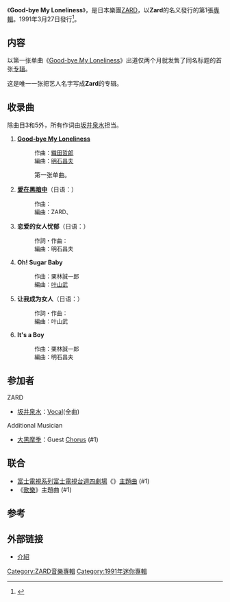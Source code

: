{{About|ZARD的音樂專輯|同名單曲|Good-bye My Loneliness}}
{{Infobox Album
|Name        = Good-bye My Loneliness<br />{{lang|ja|Good-bye My Loneliness}}
|Cover       = Good-bye My Loneliness Album.jpg
|Type        = 專輯
|Artist      = [[ZARD|ZARD]]
|Released    = 1991年3月27日
|Genre       = [[J-POP|J-POP]]<br/>[[摇滚乐|摇滚]]
|Length      = 26分06秒
|Label       = [[寶麗多唱片|b.gram]]<br/>{{link-ja|B-Gram RECORDS}}（再發）
|Producer    = [[長戶大幸|長戶大幸]]
|Chart position = *週間最高排行第34位（[[Oricon公信榜|Oricon]]）
*1991年度年間排行第332位（[[Oricon公信榜|Oricon]]）
*1992年度年間排行第220位（[[Oricon公信榜|Oricon]]）
*1993年度年間排行第131位（[[Oricon公信榜|Oricon]]）
|Certification  = Platinum（[[日本唱片協會|日本唱片協會]]）
|Last album  = 
|This album  = '''Good-bye My Loneliness'''<br />（1991年）
|Next album  = [[不再探寻_(专辑)|不再探寻]]<br/>（1991年） 
| Misc           = {{Singles
 | Name          = Good-bye My Loneliness
 | Type          = 錄音室專輯
 | Single 1      = [[Good-bye_My_Loneliness|Good-bye My Loneliness]]
 | Single 1 date = 1991年2月10日
  }}
}}
《'''Good-bye My Loneliness'''》，是日本樂團[[ZARD|ZARD]]，以'''Zard'''的名义發行的第1張[[錄音室專輯|專輯]]。1991年3月27日發行<ref>{{Cite web |url=https://wezard.net/discography/good-bye-my-loneliness-2/ |title=ZARD Official Website |accessdate=2020-09-13 |archive-date=2020-06-12 |archive-url=https://web.archive.org/web/20200612045055/https://wezard.net/discography/good-bye-my-loneliness-2/ |dead-url=no }}</ref>。

== 内容 ==
以第一张单曲《[[Good-bye_My_Loneliness|Good-bye My Loneliness]]》出道仅两个月就发售了同名标题的首张[[专辑|专辑]]。

这是唯一一张把艺人名字写成'''Zard'''的专辑。

{{Listen
|filename=ZARD Ai wa Kurayami no Naka de.mp3
|title=爱在黑暗中（1991）
|description=ZARD此专辑《Good-bye My Loneliness》的第二首收录曲。
}}

== 收录曲 ==
除曲目3和5外，所有作词由[[坂井泉水|坂井泉水]]担当。

# '''[[Good-bye_My_Loneliness|Good-bye My Loneliness]]'''
#:<div class="NavContent" style="text-align: left;font-size:small;">作曲：[[織田哲郎|織田哲郎]]<br/>編曲：[[明石昌夫|明石昌夫]] </div>
#:第一张单曲。
#'''[[Good-bye_My_Loneliness|愛在黑暗中]]'''（日语：{{lang|ja|愛は暗闇の中で}}）
#:<div class="NavContent" style="text-align: left;font-size:small;">作曲：{{link-ja|栗林誠一郎|栗林誠一郎}}<br />編曲：ZARD、{{link-ja|寺尾廣|寺尾広}} </div>
#:
# '''恋爱的女人忧郁'''（日语：{{lang|ja|恋女の憂鬱}}）
#: <div class="NavContent" style="text-align: left;font-size:small;">作詞・作曲：{{link-ja|川岛美香|川島だりあ}}<br/>編曲：明石昌夫</div>
# '''Oh! Sugar Baby'''
#: <div class="NavContent" style="text-align: left;font-size:small;">作曲：栗林誠一郎<br/>編曲：[[叶山武|叶山武]]</div>
# '''让我成为女人'''（日语：{{lang|ja|女でいたい}}）
#: <div class="NavContent" style="text-align: left;font-size:small;">作詞・作曲：{{link-ja|川岛美香|川島だりあ}}<br/>編曲：叶山武</div>
# '''It's a Boy'''
#:<div class="NavContent" style="text-align: left;font-size:small;">作曲：栗林誠一郎<br/>編曲：明石昌夫</div>
#:

== 参加者 ==
; ZARD
* [[坂井泉水|坂井泉水]]：[[主唱|Vocal]](全曲)
; Additional Musician
* [[大黑摩季|大黑摩季]]：Guest [[和声歌手|Chorus]] (#1)

== 联合 ==
* [[富士電視網|富士電視系列]][[富士電視台週四劇場|富士電視台週四劇場]]《{{lang-ja|結婚の理想と現実}}》[[主題曲|主題曲]] (#1)
* 《[[歌樂|歌樂]]》主題曲 (#1)

== 参考 ==
{{Reflist}}

== 外部链接 ==
* [https://beinggiza.com/ci/item/BGCH-1003 介紹] {{Wayback|url=https://beinggiza.com/ci/item/BGCH-1003 |date=20191029191516 }}

{{ZARD}}

[[Category:ZARD音樂專輯|Category:ZARD音樂專輯]] 
[[Category:1991年迷你專輯|Category:1991年迷你專輯]]